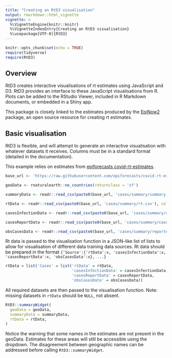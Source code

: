 ```yaml
---
title: "Creating an RtD3 visualisation"
output: rmarkdown::html_vignette
vignette: >
  %\VignetteEngine{knitr::knitr}
  %\VignetteIndexEntry{Creating an RtD3 visualisation}
  %\usepackage[UTF-8]{RtD3}
---
```


```r
knitr::opts_chunk$set(echo = TRUE)
require(tidyverse)
require(RtD3)
```

## Overview

RtD3 creates interactive visualisations of rt estimates using JavaScript and D3. RtD3 provides an interface to these JavaScript visualisations from R. Plots can be added to the RStudio Viewer, included in R Markdown documents, or embedded in a Shiny app.

This package is closely linked to the estimates produced by the [EpiNow2](https://epiforecasts.io/EpiNow2/) package, an open source resource for creating rt estimates.

## Basic visualisation

RtD3 is flexible, and will attempt to generate an interactive visualisation with whatever datasets it receives. Columns must be in a standard format (detailed in the documentation). 

This example relies on estimates from [epiforecasts covid-rt-estimates](https://github.com/epiforecasts/covid-rt-estimates).

```r

base_url <- 'https://raw.githubusercontent.com/epiforecasts/covid-rt-estimates/master/national/'

geoData <- rnaturalearth::ne_countries(returnclass = 'sf')

summaryData <- readr::read_csv(paste0(base_url, 'cases/summary/summary_table.csv'), col_types = cols())

rtData <- readr::read_csv(paste0(base_url, 'cases/summary/rt.csv'), col_types = cols())

casesInfectionData <- readr::read_csv(paste0(base_url, 'cases/summary/cases_by_infection.csv'), col_types = cols())

casesReportData <- readr::read_csv(paste0(base_url, 'cases/summary/cases_by_report.csv'), col_types = cols())

obsCasesData <- readr::read_csv(paste0(base_url, 'cases/summary/reported_cases.csv'), col_types = cols())

```

Rt data is passed to the visualisation function in a JSON-like list of lists to allow for visualisation of different data training data sources. Rt data should be prepared in the format `{'Source':{'rtData':x, 'casesInfectionData':x, 'casesReportData':x, 'obsCasesData':x}, ...}`

```r

rtData = list('Cases' = list('rtData' = rtData, 
                             'casesInfectionData' = casesInfectionData, 
                             'casesReportData' = casesReportData, 
                             'obsCasesData' = obsCasesData))

```

All required datasets are then passed to the visualisation function. Note: missing datasets in `rtData` should be `NULL`, not absent.


``` r

RtD3::summaryWidget(
  geoData = geoData,
  summaryData = summaryData,
  rtData = rtData,
)

```

Notice the warning that some names in the estimates are not present in the geoData. Estimates for these areas will still be accessible using the dropdown. The disagreement between geographic names can be addressed before calling `RtD3::summaryWidget`.
